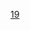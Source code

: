 {{Routemap
| inline = <includeonly>1</includeonly>
| title = 北京地铁19号线
| title-bg = {{北京地铁颜色|19}}
| map =
utENDEa~~ ~~ ~~ ~~未来发展
\utBHF!~HUB2\HUBc3~~ ~~{{stl|北京地铁|牡丹园}}~~{{北京地铁线路名|10|N}} 一期终点
utCONTgq\utSTRq\utKRZtu!~HUBc1\utBHFq!~HUB4\utCONTfq~~ ~~ ~~ ~~{{rmr|Licon=L|Ricon=R|外环|内环}}
WASSERq\utKRZW\WASSERq~~ ~~ ~~ ~~[[小月河]]
utSTRc2\uetABZg3\~~ ~~ ~~ ~~联络线往{{北京地铁线路名|12}}
uextCONTgq\uextABZq1\uetTINTxt!~uextSTRc4\uextSTRq\uextCONTfq~~ ~~{{Dim|{{stl|北京地铁|北太平庄}}~~{{北京地铁线路名|12|N}}}}~~{{rmr|Licon=L|Ricon=R|{{stl|北京地铁|四季青}}|{{stl|北京地铁|东风}}}}
WASSERq\utKRZW\WASSERq~~ ~~ ~~ ~~[[北护城河 (北京)|北护城河]]
\utCONTgq\utKRZtu!~HUBc2\utBHFq!~HUB3\utCONTfq~~ ~~ ~~ ~~{{rmr|Licon=L|Ricon=R|外环|内环}}
\utBHF!~HUB1\HUBc4~~ ~~{{stl|北京地铁|积水潭}}~~{{北京地铁线路名|2|N}}
\utCONTgq\utKRZtu\utSTRq\utSTR+r~~ ~~ ~~ ~~{{北京地铁线路名|4|N}}{{rmr|Licon=L|{{stl|北京地铁|安河桥北}}}}
\\uetBHF!~HUBaq\HUBtf\utBHF!~HUBeq~~ ~~{{Dim|{{stl|北京地铁|平安里}}}}~~{{北京地铁线路名|4|N}} {{北京地铁线路名|6|N}}
\\utCONTgq\utKRZto\utBHFq!~HUBe\utKRZto\utCONTfq~~ ~~ ~~ ~~{{北京地铁线路名|6|N}}{{rmr|Licon=L|Ricon=R|{{stl|北京地铁|金安桥}}|{{stl|北京地铁|潞城}}}}
\\\utSTR\\utSTRl\utCONTfq~~ ~~ ~~ ~~{{北京地铁线路名|4|N}} {{rmr|Ricon=R|{{北京地铁线路名|大|N}}{{stl|北京地铁|天宫院}}}}
uetBHF~~ ~~{{Dim|{{stl|北京地铁|太平桥}}}}
utCONTgq\utKRZtu\utCONTfq~~ ~~ ~~ ~~{{北京地铁线路名|1|N}}{{rmr|Licon=L|Ricon=R|{{stl|北京地铁|古城}}|{{北京地铁线路名|八|N}}{{stl|北京地铁|环球度假区}}}}
utCONTgq\utKRZtu\utCONTfq~~ ~~ ~~ ~~{{北京地铁线路名|2|N}}{{rmr|Licon=L|Ricon=R|内环|外环}}
tCONTgq\umtKRZtu\tCONTfq~~ ~~ ~~ ~~[[北京地下直径线]]
utBHF~~ ~~{{stl|北京地铁|牛街}}
utCONTgq\utKRZtu\utCONTfq~~ ~~ ~~ ~~{{北京地铁线路名|7|N}}{{rmr|Licon=L|Ricon=R|{{stl|北京地铁|北京西站}}|{{stl|北京地铁|环球度假区}}}}
WASSERq\utKRZW\WASSERq~~ ~~ ~~ ~~[[南护城河 (北京)|南护城河]]
\uetBHF!~HUB2\HUBc3~~ ~~{{Dim|{{stl|北京地铁|景风门}}}}~~{{北京地铁线路名|14|N}}
utCONTgq\utSTRq\utKRZto!~HUBc1\utBHFq!~HUB4\utCONTfq~~ ~~ ~~ ~~{{rmr|Licon=L|Ricon=R|{{stl|北京地铁|张郭庄}}|{{stl|北京地铁|善各庄}}}}
WASSERq\utKRZW\WASSERq~~ ~~ ~~ ~~[[凉水河]]
CONTgq\STRq\umtKRZ\STRq\CONTfq~~ ~~ ~~ ~~[[京沪铁路]]、[[京沪高速铁路]]
extCONTgq\extSTR+r\utSTR\\~~ ~~ ~~ ~~{{北京地铁线路名|大机|N}}{{rmr|Licon=L|{{stl|北京地铁|丽泽商务区}}}}
WASSERq\extKRZW\utKRZW\WASSERq\~~ ~~ ~~ ~~[[马草河]]
tKBHFxa!~HUBaq\utBHF!~HUBq\HUBlg~~ ~~{{stl|北京地铁|草桥}}~~{{北京地铁线路名|10|N}} {{北京地铁线路名|大机|N}}
utCONTgq\mtKRZto\utKRZto\utBHFq!~HUBe\utCONTfq~~ ~~ ~~ ~~{{北京地铁线路名|10|N}}{{rmr|Licon=L|Ricon=R|内环|外环}}
tSTR\utBHF\~~ ~~{{stl|北京地铁|新发地}}
tCONTgq\tSTRr\utSTR\\~~ ~~ ~~ ~~{{北京地铁线路名|大机|N}}{{rmr|Licon=L|{{stl|北京地铁|大兴机场}}}}
\utABZgl+l\uKDSTCCeq~~ ~~ ~~ ~~[[新宫车辆段]]
utCONTgq\utSTRq\utKRZtu!~HUBc2\utBHFq!~HUB3\utCONTfq~~ ~~ ~~ ~~{{rmr|Licon=L|Ricon=R|{{stl|北京地铁|天宫院}}|{{北京地铁线路名|4|N}}{{stl|北京地铁|安河桥北}}}}
\utBHF!~HUB1\HUBc4~~ ~~{{stl|北京地铁|新宫}}~~{{北京地铁线路名|大|N}}
utENDEe~~ ~~ ~~ ~~未来发展
| bottom = {{navbar|北京地铁RDT/19}}
}}
<noinclude>
{{Rdt intro|[[北京地铁19号线]]}}
[[Category:北京地铁RDT|19]]
</noinclude>